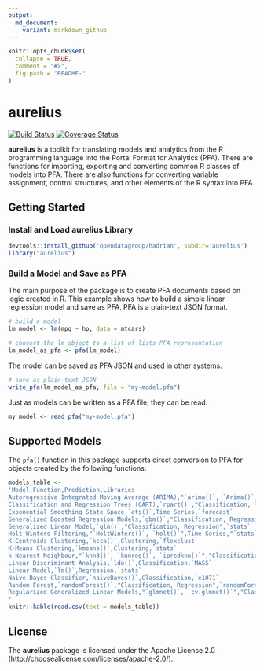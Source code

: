 ```yaml
---
output:
  md_document:
    variant: markdown_github
---
```


<!-- README.md is generated from README.Rmd. Please edit that file -->

```r
knitr::opts_chunk$set(
  collapse = TRUE,
  comment = "#>",
  fig.path = "README-"
)
```

# aurelius

[![Build Status](https://travis-ci.org/opendatagroup/hadrian.svg?branch=master)](https://travis-ci.org/opendatagroup/hadrian) [![Coverage Status](https://img.shields.io/codecov/c/github/opendatagroup/hadrian/master.svg)](https://codecov.io/github/opendatagroup/hadrian?branch=master)

**aurelius** is a toolkit for translating models and analytics from the R programming language into the Portal Format for Analytics (PFA). There are functions for importing, 
exporting and converting common R classes of models into PFA. There are also functions 
for converting variable assignment, control structures, and other elements of the R 
syntax into PFA.

## Getting Started
  
### Install and Load aurelius Library

```r
devtools::install_github('opendatagroup/hadrian', subdir='aurelius')
library("aurelius")
```

### Build a Model and Save as PFA

The main purpose of the package is to create PFA documents based on logic created 
in R. This example shows how to build a simple linear regression model and save 
as PFA. PFA is a plain-text JSON format.

```r
# build a model
lm_model <- lm(mpg ~ hp, data = mtcars)

# convert the lm object to a list of lists PFA representation
lm_model_as_pfa <- pfa(lm_model)
```

The model can be saved as PFA JSON and used in other systems.

```r
# save as plain-text JSON
write_pfa(lm_model_as_pfa, file = "my-model.pfa")
```

Just as models can be written as a PFA file, they can be read.

```r
my_model <- read_pfa("my-model.pfa")
```

## Supported Models

The `pfa()` function in this package supports direct conversion to PFA for objects 
created by the following functions:

```r
models_table <-
'Model,Function,Prediction,Libraries
Autoregressive Integrated Moving Average (ARIMA),"`arima()`, `Arima()`, `auto.arima()`",Time Series,"`stats`, `forecast`"
Classification and Regression Trees (CART),`rpart()`,"Classification, Regression, Survival",`rpart`
Exponential Smoothing State Space,`ets()`,Time Series,`forecast`
Generalized Boosted Regression Models,`gbm()`,"Classification, Regression, Survival",`gbm`
Generalized Linear Model,`glm()`,"Classification, Regression",`stats`
Holt-Winters Filtering,"`HoltWinters()`, `holt()`",Time Series,"`stats`, `forecast`"
K-Centroids Clustering,`kcca()`,Clustering,`flexclust`
K-Means Clustering,`kmeans()`,Clustering,`stats`
k-Nearest Neighbour,"`knn3()`, `knnreg()`, `ipredknn()`","Classification, Regression","`caret`, `ipred`"
Linear Discriminant Analysis,`lda()`,Classification,`MASS`
Linear Model,`lm()`,Regression,`stats`
Naive Bayes Classifier,`naiveBayes()`,Classification,`e1071`
Random Forest,`randomForest()`,"Classification, Regression",`randomForest`
Regularized Generalized Linear Models,"`glmnet()`, `cv.glmnet()`","Classification, Regression, Survival",`glmnet`
'
knitr::kable(read.csv(text = models_table))
```

## License

The **aurelius** package is licensed under the Apache License 2.0 (http://choosealicense.com/licenses/apache-2.0/).  
